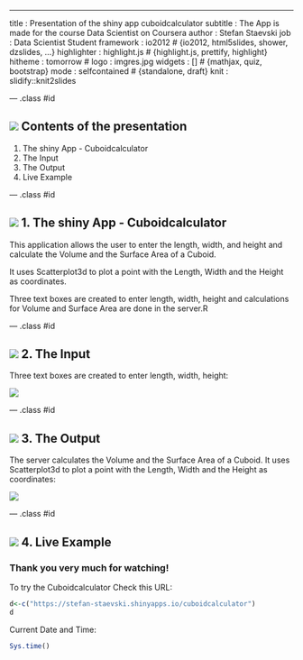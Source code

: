 ---
title       : Presentation of the shiny app cuboidcalculator
subtitle    : The App is made for the course Data Scientist on Coursera
author      : Stefan Staevski
job         : Data Scientist Student
framework   : io2012        # {io2012, html5slides, shower, dzslides, ...}
highlighter : highlight.js  # {highlight.js, prettify, highlight}
hitheme     : tomorrow      # 
logo        : imgres.jpg
widgets     : []            # {mathjax, quiz, bootstrap}
mode        : selfcontained # {standalone, draft}
knit        : slidify::knit2slides

--- .class #id

## <img src="assets/img/imgres.jpg" > Contents of the presentation


1. The shiny App - Cuboidcalculator 
2. The Input 
3. The Output 
4. Live Example

--- .class #id 

## <img src="assets/img/imgres.jpg" > 1. The shiny App - Cuboidcalculator

This application allows the user to enter the length, width, and height and calculate the Volume and the Surface Area of a Cuboid.

It uses Scatterplot3d to plot a point with the Length, Width and the Height as coordinates.

Three text boxes are created to enter length, width, height and calculations for Volume and Surface Area are done in the server.R

--- .class #id 

## <img src="assets/img/imgres.jpg" > 2. The Input

Three text boxes are created to enter length, width, height:

<img src="assets/img/input.png" >

--- .class #id 

## <img src="assets/img/imgres.jpg" > 3. The Output

The server calculates the Volume and the Surface Area of a Cuboid. It uses Scatterplot3d to plot a point with the Length, Width and the Height as coordinates:

<img src="assets/img/output.png" >

--- .class #id 

## <img src="assets/img/imgres.jpg" > 4. Live Example

<h3>Thank you very much for watching!</h3>


To try the Cuboidcalculator Check this URL:

```r

d<-c("https://stefan-staevski.shinyapps.io/cuboidcalculator")
d

```


Current Date and Time: 
  
```r

Sys.time()
```


